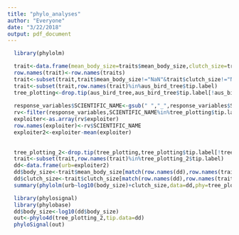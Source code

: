 ```yaml
---
title: "phylo_analyses"
author: "Everyone"
date: "3/22/2018"
output: pdf_document
---
```


```r
  library(phylolm)

  trait<-data.frame(mean_body_size=traits$mean_body_size,clutch_size=traits$clutch_size)
  row.names(trait)<-row.names(traits)
  trait<-subset(trait,trait$mean_body_size!="NaN"&trait$clutch_size!="NaN")
  trait<-subset(trait,row.names(trait)%in%aus_bird_tree$tip.label)
  tree_plotting<-drop.tip(aus_bird_tree,aus_bird_tree$tip.label[!aus_bird_tree$tip.label%in%row.names(trait)])
  
  response_variables$SCIENTIFIC_NAME<-gsub(" ","_",response_variables$SCIENTIFIC_NAME)
  rv<-filter(response_variables,SCIENTIFIC_NAME%in%tree_plotting$tip.label)
  exploiter<-as.array(rv$exploiter)
  row.names(exploiter)<-rv$SCIENTIFIC_NAME
  exploiter2<-exploiter-mean(exploiter)
  
  
  tree_plotting_2<-drop.tip(tree_plotting,tree_plotting$tip.label[!tree_plotting$tip.label%in%row.names(exploiter2)])
  trait<-subset(trait,row.names(trait)%in%tree_plotting_2$tip.label)
  dd<-data.frame(urb=exploiter2)
  dd$body_size<-trait$mean_body_size[match(row.names(dd),row.names(trait))]
  dd$clutch_size<-trait$clutch_size[match(row.names(dd),row.names(trait))]
  summary(phylolm(urb~log10(body_size)+clutch_size,data=dd,phy=tree_plotting_2))
```


  
```r
  library(phylosignal)
  library(phylobase)
  dd$body_size<-log10(dd$body_size)
  out<-phylo4d(tree_plotting_2,tip.data=dd)
  phyloSignal(out)
```
